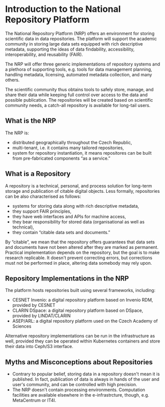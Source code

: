 # Introduction to the National Repository Platform

The National Repository Platform (NRP) offers an environment for storing scientific data in data repositories. The platform will support the academic community in storing large data sets equipped with rich descriptive metadata, supporting the ideas of data findability, accessibility, interoperability, and reusability (FAIR).

The NRP will offer three generic implementations of repository systems and a plethora of supporting tools, e.g. tools for data management planning, handling metadata, licensing, automated metadata collection, and many others.

The scientific community thus obtains tools to safely store, manage, and share their data while keeping full control over access to the data and possible publication. The repositories will be created based on scientific community needs, a catch-all repository is available for long-tail users.

## What is the NRP

The NRP is:
- distributed geographically throughout the Czech Republic,
- multi-tenant, i.e. it contains many tailored repositories,
- system for repository instantiation, it means repositores can be built from pre-fabricated components “as a service.”

## What is a Repository

A repository is a technical, personal, and process solution for long-term storage and publication of citable digital objects. Less formally, repositories can be also characterised as follows:
- systems for storing data along with rich descriptive metadata,
- they support FAIR principles,
- they have web interfaces and APIs for machine access,
- they bear responsibility for stored data (organisational as well as technical),
- they contain “citable data sets and documents.”

By “citable”, we mean that the repository offers guarantees that data sets and documents have not been altered after they are marked as permanent. Practical implementation depends on the repository, but the goal is to make research replicable. It doesn't prevent correcting errors, but corrections must not be performed in place, altering data somebody may rely upon.

## Repository Implementations in the NRP

The platform hosts repositories built using several frameworks, including:

* CESNET Invenio: a digital repository platform based on Invenio RDM, provided by CESNET
* CLARIN DSpace: a digital repository platform based on DSpace, provided by LINDAT/CLARIN
* ASEP/ARL: a digital repository platform used on the Czech Academy of Sciences

Alternative repository implementations can be run in the infrastructure as well, provided they can be operated within Kubernetes containers and store their data into Ceph/S3 interface.


## Myths and Misconceptions about Repositories

- Contrary to popular belief, storing data in a repository doesn't mean it is published. In fact, publication of data is always in hands of the user and user's community, and can be controlled with high precision.
- The NRP doesn't contain processing environments. Computation facilities are available elsewhere in the e-infrastrcture, though, e.g. MetaCentrum or IT4I.

